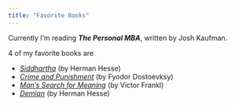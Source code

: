 ```yaml
---
title: "Favorite Books"
---
```


Currently I'm reading ***The Personal MBA***, written by Josh Kaufman.

4 of my favorite books are

- [*Siddhartha*](https://www.amazon.com/s?k=siddhartha&i=stripbooks-intl-ship&crid=3CH6C81WIQFYY&sprefix=siddharth%2Cstripbooks-intl-ship%2C304&ref=nb_sb_noss_2) (by Herman Hesse)
- [*Crime and Punishment*](https://www.amazon.com/s?k=crime+and+punishment+by+fyodor+dostoevsky&i=stripbooks-intl-ship&crid=3VKQKJYM1X6AJ&sprefix=crime+and+%2Cstripbooks-intl-ship%2C294&ref=nb_sb_ss_ts-doa-p_2_10) (by Fyodor Dostoevksy)
- [*Man's Search for Meaning*](https://www.amazon.com/s?k=man%27s+search+for+meaning+by+viktor+frankl&i=stripbooks-intl-ship&crid=3FKKON6021MZ2&sprefix=man%27s+se%2Cstripbooks-intl-ship%2C273&ref=nb_sb_ss_ts-doa-p_2_8) (by Victor Frankl)
- [*Demian*](https://www.amazon.com/s?k=demian+hermann+hesse&i=stripbooks-intl-ship&crid=1AN75CBZE84HB&sprefix=Demian+Her%2Cstripbooks-intl-ship%2C276&ref=nb_sb_ss_ts-doa-p_1_10) (by Herman Hesse)